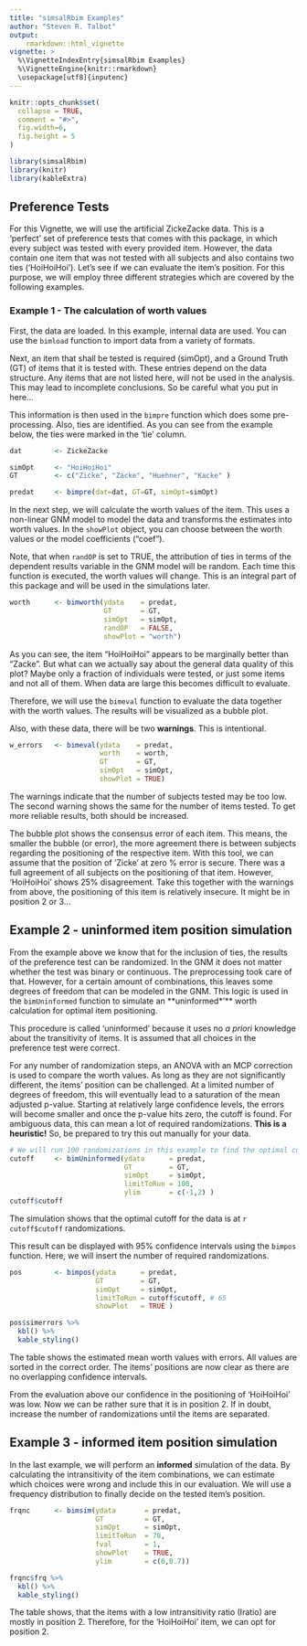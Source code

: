 ```yaml
---
title: "simsalRbim Examples"
author: "Steven R. Talbot"
output: 
    rmarkdown::html_vignette
vignette: >
  %\VignetteIndexEntry{simsalRbim Examples}
  %\VignetteEngine{knitr::rmarkdown}
  \usepackage[utf8]{inputenc}
---
```


```r
knitr::opts_chunk$set(
  collapse = TRUE,
  comment = "#>",
  fig.width=6,
  fig.height = 5
)
```

```r
library(simsalRbim)
library(knitr)
library(kableExtra)
```

## Preference Tests
For this Vignette, we will use the artificial ZickeZacke data. 
This is a 'perfect' set of preference tests that comes with this package, in
which every subject was tested with every provided item. However, the data
contain one item that was not tested with all subjects and also contains two
ties ('HoiHoiHoi'). Let's see if we can evaluate the item's position. For this 
purpose, we will employ three different strategies which are covered by the 
following examples.


### Example 1 - The calculation of worth values
First, the data are loaded. In this example, internal data are used. You can
use the `bimload` function to import data from a variety of formats.

Next, an item that shall be tested is required (simOpt), and a Ground Truth (GT)
of items that it is tested with. These entries depend on the data structure. Any
items that are not listed here, will not be used in the analysis. This may lead
to incomplete conclusions. So be careful what you put in here...

This information is then used in the `bimpre` function which does some 
pre-processing. Also, ties are identified. As you can see from the example 
below, the ties were marked in the 'tie' column.


```r
dat        <- ZickeZacke

simOpt     <- "HoiHoiHoi"
GT         <- c("Zicke", "Zacke", "Huehner", "Kacke" )

predat     <- bimpre(dat=dat, GT=GT, simOpt=simOpt)

```

 
In the next step, we will calculate the worth values of the item. This uses a
non-linear GNM model to model the data and transforms the estimates into worth
values. In the `showPlot` object, you can choose between the worth values or the 
model coefficients ("coef").

Note, that when `randOP` is set to TRUE, the attribution of ties in terms of the
dependent results variable in the GNM model will be random. Each time this 
function is executed, the worth values will change. This is an integral part of
this package and will be used in the simulations later.

```r
worth      <- bimworth(ydata    = predat,
                       GT       = GT,
                       simOpt   = simOpt,
                       randOP   = FALSE,
                       showPlot = "worth")
```

As you can see, the item "HoiHoiHoi" appears to be marginally better than
"Zacke". But what can we actually say about the general data quality of this 
plot? Maybe only a fraction of individuals were tested, or just some items and
not all of them. When data are large this becomes difficult to evaluate.

Therefore, we will use the `bimeval` function to evaluate the data together with
the worth values. The results will be visualized as a bubble plot.

Also, with these data, there will be two **warnings**. This is intentional.

```r
w_errors   <- bimeval(ydata    = predat, 
                      worth    = worth, 
                      GT       = GT, 
                      simOpt   = simOpt,
                      showPlot = TRUE)
```

The warnings indicate that the number of subjects tested may be too low. The 
second warning shows the same for the number of items tested. To get
more reliable results, both should be increased.

The bubble plot shows the consensus error of each item. This means, the smaller
the bubble (or error), the more agreement there is between subjects regarding
the positioning of the respective item. With this tool, we can assume that the 
position of 'Zicke' at zero % error is secure. There was a full agreement of all 
subjects on the positioning of that item. However, 'HoiHoiHoi' shows 25% 
disagreement. Take this together with the warnings from above, the positioning
of this item is relatively insecure. It might be in position 2 or 3...

## Example 2 - uninformed item position simulation
From the example above we know that for the inclusion of ties, the results of 
the preference test can be randomized. In the GNM it does not matter whether the
test was binary or continuous. The preprocessing took care of that. However, for
a certain amount of combinations, this leaves some degrees of freedom 
that can be modeled in the GNM. This logic is used in the `bimUninformed` 
function to simulate an **uninformed*'** worth calculation for optimal item
positioning. 

This procedure is called 'uninformed' because it uses no *a priori* knowledge
about the transitivity of items. It is assumed that all choices in the 
preference test were correct.

For any number of randomization steps, an ANOVA with an MCP correction is used to
compare the worth values. As long as they are not significantly different, the 
items' position can be challenged. At a limited number of degrees of freedom, 
this will eventually lead to a saturation of the mean adjusted p-value. 
Starting at relatively large confidence levels, the errors will become smaller
and once the p-value hits zero, the cutoff is found. For ambiguous data, this can
mean a lot of required randomizations. **This is a heuristic!** So, be prepared
to try this out manually for your data.


```r
# We will run 100 randomizations in this example to find the optimal cutoff
cutoff     <- bimUninformed(ydata      = predat, 
                            GT         = GT,
                            simOpt     = simOpt, 
                            limitToRun = 100, 
                            ylim       = c(-1,2) )
cutoff$cutoff
```

The simulation shows that the optimal cutoff for the data is
at `r cutoff$cutoff` randomizations.

This result can be displayed with 95% confidence intervals using the `bimpos`
function. Here, we will insert the number of required randomizations.

```r
pos        <- bimpos(ydata      = predat, 
                     GT         = GT, 
                     simOpt     = simOpt, 
                     limitToRun = cutoff$cutoff, # 65
                     showPlot   = TRUE )

```

```r
pos$simerrors %>%
  kbl() %>%
  kable_styling()
```

The table shows the estimated mean worth values with errors. All values
are sorted in the correct order. The items' positions are now clear as there are
no overlapping confidence intervals. 

From the evaluation above our confidence in the positioning of 'HoiHoiHoi' was
low. Now we can be rather sure that it is in position 2. If in doubt, increase 
the number of randomizations until the items are separated.

## Example 3 - informed item position simulation
In the last example, we will perform an **informed** simulation of the data. By 
calculating the intransitivity of the item combinations, we can estimate which
choices were wrong and include this in our evaluation. 
We will use a frequency distribution to finally decide on the tested item's
position.

```r
frqnc      <- bimsim(ydata       = predat,
                     GT          = GT,
                     simOpt      = simOpt, 
                     limitToRun  = 78,
                     fval        = 1, 
                     showPlot    = TRUE, 
                     ylim        = c(0,0.7))
```


```r
frqnc$frq %>%
  kbl() %>%
  kable_styling() 
```

The table shows, that the items with a low intransitivity ratio (Iratio) are 
mostly in position 2. Therefore, for the 'HoiHoiHoi' item, we can opt for
position 2.





